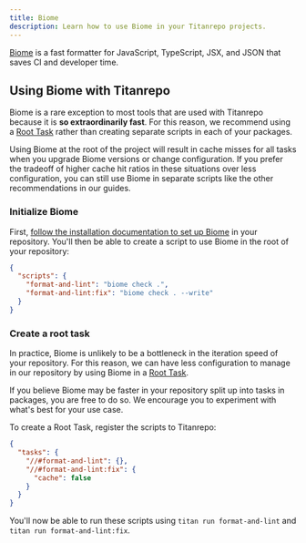 ```yaml
---
title: Biome
description: Learn how to use Biome in your Titanrepo projects.
---
```



[Biome](https://biomejs.dev/) is a fast formatter for JavaScript, TypeScript, JSX, and JSON that saves CI and developer time.

<CreateTitanCallout />

## Using Biome with Titanrepo

Biome is a rare exception to most tools that are used with Titanrepo because it is **so extraordinarily fast**. For this reason, we recommend using a [Root Task](/repo/docs/crafting-your-repository/configuring-tasks#registering-root-tasks) rather than creating separate scripts in each of your packages.

<Callout type="info" title="Caching behavior">
  Using Biome at the root of the project will result in cache misses for all
  tasks when you upgrade Biome versions or change configuration. If you prefer
  the tradeoff of higher cache hit ratios in these situations over less
  configuration, you can still use Biome in separate scripts like the other
  recommendations in our guides.
</Callout>

### Initialize Biome

First, [follow the installation documentation to set up Biome](https://biomejs.dev/guides/getting-started/) in your repository. You'll then be able to create a script to use Biome in the root of your repository:

```json title="./package.json"
{
  "scripts": {
    "format-and-lint": "biome check .",
    "format-and-lint:fix": "biome check . --write"
  }
}
```

### Create a root task

In practice, Biome is unlikely to be a bottleneck in the iteration speed of your repository. For this reason, we can have less configuration to manage in our repository by using Biome in a [Root Task](/repo/docs/crafting-your-repository/configuring-tasks#registering-root-tasks).

<Callout type="info">
  If you believe Biome may be faster in your repository split up into tasks in
  packages, you are free to do so. We encourage you to experiment with what's
  best for your use case.
</Callout>

To create a Root Task, register the scripts to Titanrepo:

```json title="./titan.json"
{
  "tasks": {
    "//#format-and-lint": {},
    "//#format-and-lint:fix": {
      "cache": false
    }
  }
}
```

You'll now be able to run these scripts using `titan run format-and-lint` and `titan run format-and-lint:fix`.
